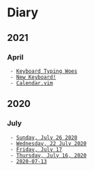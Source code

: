 = Diary =

== 2021 ==

=== April ===
  - [[2021-04-11|Keyboard Typing Woes]]
  - [[2021-04-09|New Keyboard!]]
  - [[2021-04-08|Calendar.vim]]

== 2020 ==

=== July ===
  - [[2020-07-26|Sunday, July 26 2020]]
  - [[2020-07-22|Wednesday, 22 July 2020]]
  - [[2020-07-17|Friday, July 17]]
  - [[2020-07-16|Thursday, July 16, 2020]]
  - [[2020-07-13]]
